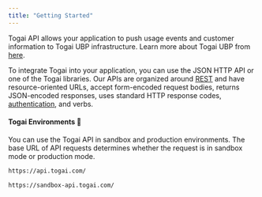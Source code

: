 ```yaml
---
title: "Getting Started"
---
```


Togai API allows your application to push usage events and customer information to Togai UBP infrastructure. Learn more about Togai UBP from [here](https://www.togai.com/).

To integrate Togai into your application, you can use the JSON HTTP API or one of the Togai libraries. Our APIs are organized around [REST](https://en.wikipedia.org/wiki/Representational_state_transfer) and have resource-oriented URLs, accept form-encoded request bodies, returns JSON-encoded responses, uses standard HTTP response codes, [authentication](/api-reference/authentication), and verbs.

#### Togai Environments 📒

You can use the Togai API in sandbox and production environments. The base URL of API requests determines whether the request is in sandbox mode or production mode.

```bash Production Base URL
https://api.togai.com/
```


```bash Sandbox Base URL
https://sandbox-api.togai.com/
```